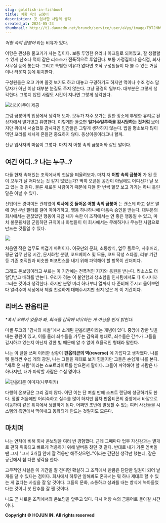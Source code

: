 ```yaml
---
slug: goldfish-in-fishbowl
title: 어항 속의 금붕어
description: 갓 입사한 사람의 생각
created_at: 2024-05-23
thumbnail: http://t1.daumcdn.net/brunch/service/user/aVyy/image/F9TJNbVZoDWQ1G8mygx-rXMwmO4.png
---
```


_어항 속의 금붕어_ 라는 비유가 있다.

어항은 관상용 물고기가 사는 집이다. 보통 투명한 유리나 아크릴로 되어있고, 잘 생활할 수 있게 산소나 먹이 같은 리소스가 전폭적으로
투입된다. 보통 가정집이나 음식점, 회사 사무실 등에 놓는다. 그리고 특별한 이유가 없다면 조직 구성원들이 다 볼 수 있는 거실이나 라운지
등에 위치한다.

구성원들은 오고 가며 쫄깃 보기도 하고 대놓고 구경하기도 하지만 먹이나 수조 청소 담당자가 아닌 이상 대부분 눈길도 주지 않는다. 그냥
풍경의 일부다. 대부분은 그렇게 생각한다. 그렇지 않던 사람도 시간이 지나면 그렇게 생각한다.

![](http://t1.daumcdn.net/brunch/service/user/aVyy/image/htEspPlvIwU2P6JHRnU8rCJW6f0.jpeg)라라아쿠아
제공

그럼 금붕어의 입장에서 생각해 보자. 모두가 자주 오가는 훤한 장소에 투명한 유리로 된 상자에서 발가벗고 유영한다. 이렇게만 들으면
**일거수일투족을 감시당하는 것처럼** 보이지만 위에서 서술했듯 감시자인 인간들은 그렇게 생각하지 않는다. 밥을 평소보다 많이 먹던 꼬리를
세차게 흔들던 중요하지 않다. 동상이몽이라고나 할까.

신규 입사자의 마음이 그렇다. 마치 저 어항 속의 금붕어와 같단 말이다.

## **여긴 어디..? 나는 누구..?**

다들 현재 속해있는 조직에서의 첫날을 떠올려보자. 마치 저 **어항 속의 금붕어** 가 된 듯이 모두가 날 쳐다보는 것 같지 않았는가? 딱히
오픈된 공간이 아님에도 어디선가 날 보고 있는 것 같다. 물론 새로운 사람이기 때문에 다들 한 번씩 힐끗 보고 가기는 하니 틀린 말은 아닐
수 있다.

신입이든 경력이든 관계없이 **회사에 갓 들어온 어항 속의 금붕어** 는 괜스레 하고 싶은 말에 3번 4번 필터를 걸어 이야기하고, 행동
하나하나에 마음속 승인을 받는다. 대부분의 회사에서는 괜찮았던 행동이 지금 내가 속한 이 조직에서는 안 좋은 행동일 수 있고, 마치
불문율처럼 군림하던 규칙이나 화법들이 이 회사에서는 무례하거나 무능한 사람으로 만드는 것들일 수 있다.

![](http://t1.daumcdn.net/brunch/service/user/aVyy/image/m2OznViU3xGVteEqibWEnIGYBgg.png)

처음엔 작은 업무도 버겁기 마련이다. 이곳만의 문화, 소통방식, 업무 플로우, 사후처리, 평균 업무 산정 시간, 문서화할 분량, 코드베이스
및 모듈, 코드 작성 스타일, 리뷰 기간 등 기존 조직원과 비슷한 퍼포먼스를 내기 위해 파악해야 할 항목이 산더미다.

그래도 온보딩이라고 부르는 이 기간에는 전폭적인 지지와 응원을 받는다. 리소스도 더 할당받고 배려를 받는다. 우리가 겪는 이 불안함과
생소함을 인사팀에서도 다 아시니까 그러는 것이라 생각한다. 하지만 분명 미리 하나부터 열까지 다 준비해 주시고 물어보면 다 알려주며 세상에서
제일 친절하게 대해주시지만 쉽지 않은 게 이 기간이다.

## **리버스 판옵티콘**

_\*혹시 오해가 있을까 봐, 회사를 감옥에 비유하는 게 아님을 먼저 밝힌다._

미셸 푸코의 "감시의 처벌"에서 소개된 판옵티콘이라는 개념이 있다. 중앙에 강한 빛을 내는 광원이 있고, 이를 둘러 죄수들을 가두는 감옥의
형태로, 죄수들은 간수가 그들을 감시하고 있는지 아닌지 강한 빛 때문에 알 수 없어 효율적인 형태라 말한다.

나는 이 글을 쓰며 이러한 상황이 **판옵티콘의 역(reverse)** 에 가깝다고 생각했다. 나를 삥 둘러싼 수십 개의 광원, 나는 그들을
제대로 보기 힘들지만 그들은 손쉽게 나를 본다. "새로 온 사람"이라는 스포트라이트를 받으면서 말이다. 그들이 파악해야 할 사람은 나
하나지만, 내가 파악할 사람은 수십 명이다.

![](http://t1.daumcdn.net/brunch/service/user/aVyy/image/ulTBm_s8Vdc50UqHw_H69mY9aoU.png)판옵티콘
이미지(나무위키)

다행히 온보딩은 그리 길지 않다. 어떤 이는 단 며칠 만에 소프트 랜딩에 성공하기도 한다. 정말 처음에만 어리숙하고 실수를 많이 하지만 점차
판옵티콘의 중앙에서 바깥으로 이동하여 같은 위치에서 생활하게 된다. 어쩌면 초반에 발생할 수 있는 여러 사건들을 시스템의 측면에서 막아내고
동화되게 만드는 것일지도 모른다.

## **마치며**

나는 연차에 비해 회사 온보딩을 여러 번 경험했다. 근데 그때마다 업무 자신감과는 별개로 괜히 위축되고 빠르게 적응하기 위해 발버둥 쳤던 것
같다. 반대로 내가 기존 멤버일 땐 그저 "그저 3개월 안에 잘 적응만 해주셨으면.."이라는 간단한 생각만 했는데, 같은 공간에서 참 다른
생각을 한다.

고무적인 사실은 이 기간을 잘 견디면 확실히 그 조직에서 만큼은 단단한 일원이 되어 날개를 달 수 있다는 점이다. 회사에서 하루만 일해봐도
혼자서는 뭐 하나 제대로 할 수 있는 게 없다는 사실을 잘 알 것이다. 그들의 문화, 소통하고 성과를 내는 방식에 녹아들었다는 것이니 첫
단추를 잘 꿴 것이다.

나도 곧 새로운 조직에서의 온보딩을 앞두고 있다. 다시 어항 속의 금붕어로 돌아갈 시간이다.

**Copyright © HOJUN IN. All rights reserved**
